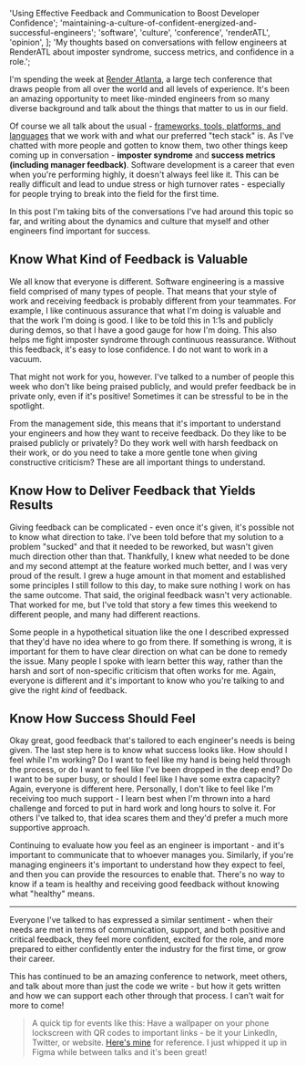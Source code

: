   'Using Effective Feedback and Communication to Boost Developer Confidence';
  'maintaining-a-culture-of-confident-energized-and-successful-engineers';
  'software',
  'culture',
  'conference',
  'renderATL',
  'opinion',
];
  'My thoughts based on conversations with fellow engineers at RenderATL about imposter syndrome, success metrics, and confidence in a role.';

I'm spending the week at [Render Atlanta](https://www.renderatl.com/ 'Render Atlanta'), a large tech conference that draws people from all over the world and all levels of experience. It's been an amazing opportunity to meet like-minded engineers from so many diverse background and talk about the things that matter to us in our field.

Of course we all talk about the usual - [frameworks, tools, platforms, and languages](https://keegandonley.com/blog/building-a-static-generated-blog-with-next-js 'My Blog Article') that we work with and what our preferred "tech stack" is. As I've chatted with more people and gotten to know them, two other things keep coming up in conversation - **imposter syndrome** and **success metrics (including manager feedback)**. Software development is a career that even when you're performing highly, it doesn't always feel like it. This can be really difficult and lead to undue stress or high turnover rates - especially for people trying to break into the field for the first time.

In this post I'm taking bits of the conversations I've had around this topic so far, and writing about the dynamics and culture that myself and other engineers find important for success.

## Know What Kind of Feedback is Valuable

We all know that everyone is different. Software engineering is a massive field comprised of many types of people. That means that your style of work and receiving feedback is probably different from your teammates. For example, I like continuous assurance that what I'm doing is valuable and that the work I'm doing is good. I like to be told this in 1:1s and publicly during demos, so that I have a good gauge for how I'm doing. This also helps me fight imposter syndrome through continuous reassurance. Without this feedback, it's easy to lose confidence. I do not want to work in a vacuum.

That might not work for you, however. I've talked to a number of people this week who don't like being praised publicly, and would prefer feedback be in private only, even if it's positive! Sometimes it can be stressful to be in the spotlight.

From the management side, this means that it's important to understand your engineers and how they want to receive feedback. Do they like to be praised publicly or privately? Do they work well with harsh feedback on their work, or do you need to take a more gentle tone when giving constructive criticism? These are all important things to understand.

## Know How to Deliver Feedback that Yields Results

Giving feedback can be complicated - even once it's given, it's possible not to know what direction to take. I've been told before that my solution to a problem "sucked" and that it needed to be reworked, but wasn't given much direction other than that. Thankfully, I knew what needed to be done and my second attempt at the feature worked much better, and I was very proud of the result. I grew a huge amount in that moment and established some principles I still follow to this day, to make sure nothing I work on has the same outcome. That said, the original feedback wasn't very actionable. That worked for me, but I've told that story a few times this weekend to different people, and many had different reactions.

Some people in a hypothetical situation like the one I described expressed that they'd have no idea where to go from there. If something is wrong, it is important for them to have clear direction on what can be done to remedy the issue. Many people I spoke with learn better this way, rather than the harsh and sort of non-specific criticism that often works for me. Again, everyone is different and it's important to know who you're talking to and give the right _kind_ of feedback.

## Know How Success Should Feel

Okay great, good feedback that's tailored to each engineer's needs is being given. The last step here is to know what success looks like. How should I feel while I'm working? Do I want to feel like my hand is being held through the process, or do I want to feel like I've been dropped in the deep end? Do I want to be super busy, or should I feel like I have some extra capacity? Again, everyone is different here. Personally, I don't like to feel like I'm receiving too much support - I learn best when I'm thrown into a hard challenge and forced to put in hard work and long hours to solve it. For others I've talked to, that idea scares them and they'd prefer a much more supportive approach.

Continuing to evaluate how you feel as an engineer is important - and it's important to communicate that to whoever manages you. Similarly, if you're managing engineers it's important to understand how they expect to feel, and then you can provide the resources to enable that. There's no way to know if a team is healthy and receiving good feedback without knowing what "healthy" means.

---

Everyone I've talked to has expressed a similar sentiment - when their needs are met in terms of communication, support, and both positive and critical feedback, they feel more confident, excited for the role, and more prepared to either confidently enter the industry for the first time, or grow their career.

This has continued to be an amazing conference to network, meet others, and talk about more than just the code we write - but how it gets written and how we can support each other through that process. I can't wait for more to come!

> A quick tip for events like this: Have a wallpaper on your phone lockscreen with QR codes to important links - be it your LinkedIn, Twitter, or website. [Here's mine](https://v2.keegandonley.com/img/posts/wallpaper.png 'Wallpaper') for reference. I just whipped it up in Figma while between talks and it's been great!

